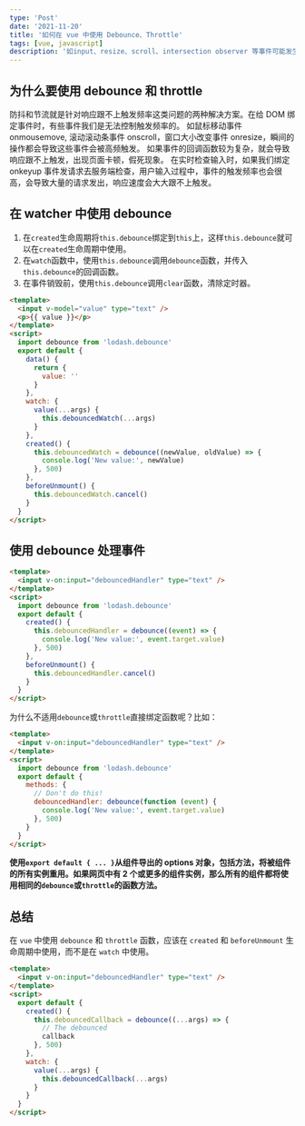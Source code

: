 ```yaml
---
type: 'Post'
date: '2021-11-20'
title: '如何在 vue 中使用 Debounce、Throttle'
tags: [vue, javascript]
description: '如input、resize、scroll、intersection observer 等事件可能发生得非常频繁，例如每秒发生几次，因此调用一个动作，比如对每个事件发出读取请求，并不是一个明智的方法。'
---
```


## 为什么要使用 debounce 和 throttle

防抖和节流就是针对响应跟不上触发频率这类问题的两种解决方案。在给 DOM 绑定事件时，有些事件我们是无法控制触发频率的。 如鼠标移动事件 onmousemove, 滚动滚动条事件 onscroll，窗口大小改变事件 onresize，瞬间的操作都会导致这些事件会被高频触发。 如果事件的回调函数较为复杂，就会导致响应跟不上触发，出现页面卡顿，假死现象。 在实时检查输入时，如果我们绑定 onkeyup 事件发请求去服务端检查，用户输入过程中，事件的触发频率也会很高，会导致大量的请求发出，响应速度会大大跟不上触发。

## 在 watcher 中使用 debounce

1. 在`created`生命周期将`this.debounce`绑定到`this`上，这样`this.debounce`就可以在`created`生命周期中使用。
2. 在`watch`函数中，使用`this.debounce`调用`debounce`函数，并传入`this.debounce`的回调函数。
3. 在事件销毁前，使用`this.debounce`调用`clear`函数，清除定时器。

```html
<template>
  <input v-model="value" type="text" />
  <p>{{ value }}</p>
</template>
<script>
  import debounce from 'lodash.debounce'
  export default {
    data() {
      return {
        value: ''
      }
    },
    watch: {
      value(...args) {
        this.debouncedWatch(...args)
      }
    },
    created() {
      this.debouncedWatch = debounce((newValue, oldValue) => {
        console.log('New value:', newValue)
      }, 500)
    },
    beforeUnmount() {
      this.debouncedWatch.cancel()
    }
  }
</script>
```

## 使用 debounce 处理事件

```html
<template>
  <input v-on:input="debouncedHandler" type="text" />
</template>
<script>
  import debounce from 'lodash.debounce'
  export default {
    created() {
      this.debouncedHandler = debounce((event) => {
        console.log('New value:', event.target.value)
      }, 500)
    },
    beforeUnmount() {
      this.debouncedHandler.cancel()
    }
  }
</script>
```

为什么不适用`debounce`或`throttle`直接绑定函数呢？比如：

```html
<template>
  <input v-on:input="debouncedHandler" type="text" />
</template>
<script>
  import debounce from 'lodash.debounce'
  export default {
    methods: {
      // Don't do this!
      debouncedHandler: debounce(function (event) {
        console.log('New value:', event.target.value)
      }, 500)
    }
  }
</script>
```

**使用`export default { ... }`从组件导出的 options 对象，包括方法，将被组件的所有实例重用。如果网页中有 2 个或更多的组件实例，那么所有的组件都将使用相同的`debounce`或`throttle`的函数方法。**

## 总结

在 `vue` 中使用 `debounce` 和 `throttle` 函数，应该在 `created` 和 `beforeUnmount` 生命周期中使用，而不是在 `watch` 中使用。

```html
<template>
  <input v-on:input="debouncedHandler" type="text" />
</template>
<script>
  export default {
    created() {
      this.debouncedCallback = debounce((...args) => {
        // The debounced
        callback
      }, 500)
    },
    watch: {
      value(...args) {
        this.debouncedCallback(...args)
      }
    }
  }
</script>
```
